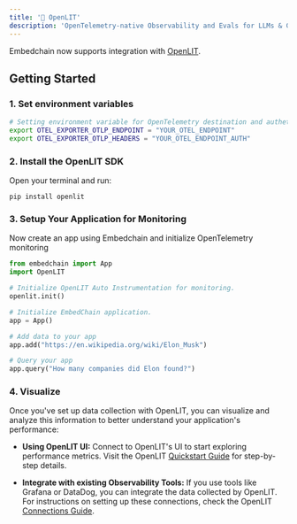 ---
title: '🔭 OpenLIT'
description: 'OpenTelemetry-native Observability and Evals for LLMs & GPUs'
---

Embedchain now supports integration with [OpenLIT](https://github.com/openlit/openlit).

## Getting Started

### 1. Set environment variables
```bash
# Setting environment variable for OpenTelemetry destination and authetication.
export OTEL_EXPORTER_OTLP_ENDPOINT = "YOUR_OTEL_ENDPOINT"
export OTEL_EXPORTER_OTLP_HEADERS = "YOUR_OTEL_ENDPOINT_AUTH"
```

### 2. Install the OpenLIT SDK
Open your terminal and run:

```shell
pip install openlit
```

### 3. Setup Your Application for Monitoring
Now create an app using Embedchain and initialize OpenTelemetry monitoring

```python
from embedchain import App
import OpenLIT

# Initialize OpenLIT Auto Instrumentation for monitoring.
openlit.init()

# Initialize EmbedChain application.
app = App()

# Add data to your app
app.add("https://en.wikipedia.org/wiki/Elon_Musk")

# Query your app
app.query("How many companies did Elon found?")
```

### 4. Visualize

Once you've set up data collection with OpenLIT, you can visualize and analyze this information to better understand your application's performance:

- **Using OpenLIT UI:** Connect to OpenLIT's UI to start exploring performance metrics. Visit the OpenLIT [Quickstart Guide](https://docs.openlit.io/latest/quickstart) for step-by-step details.

- **Integrate with existing Observability Tools:** If you use tools like Grafana or DataDog, you can integrate the data collected by OpenLIT. For instructions on setting up these connections, check the OpenLIT [Connections Guide](https://docs.openlit.io/latest/connections/intro).
